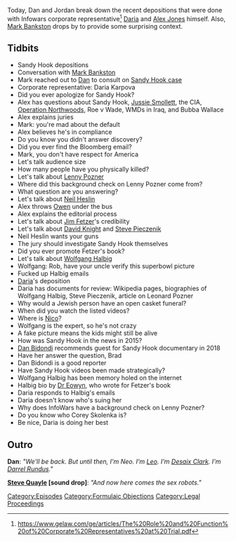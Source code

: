 {{DEFAULTSORT:
    #_EPISODE_0641:Formulaic Objections Part 4
}}{{Episode
    | title           = Formulaic Objections Part 4
    | caption         = Listen to this episode on [https://knowledgefight.libsyn.com/641-formulaic-objections-part-4 Libsyn] [https://open.spotify.com/episode/5TBcpBJhV9UwGsEcPKitev Spotify], Read the [[Transcript/641: Formulaic Objections Part 4|Unofficial Transcript]]
    | episodeNumber   = 641
    | length          = 04:08:30
    | airDate         = January 26, 2022
    | episodeType     = [[:Category:Formulaic Objections|Formulaic Objections]]
    | appearance      = [[Mark Bankston]], [[Daria Karpova]], [[Leonard Pozner]], [[Neil Heslin]], [[Owen Shroyer]], [[Jim Fetzer]], [[David Knight]], [[Steve Pieczenik]], [[Wolfgang Halbig]], [[Rob Dew]], [[Dan Bidondi]], [[Corey Skolenka]]
    | oocDrop         = Jar Jar Binks? Don't know him
    | previousEpisode = [[640: January 22, 2022]]
    | nextEpisode     = [[642: January 24, 2022]]
}}

{{Stub}}

Today, Dan and Jordan break down the recent depositions that were done with Infowars corporate representative<ref>https://www.gelaw.com/ge/articles/The%20Role%20and%20Function%20of%20Corporate%20Representatives%20at%20Trial.pdf</ref> [[Daria Karpova|Daria]] and [[Alex Jones]] himself.  Also, [[Mark Bankston]] drops by to provide some surprising context.

==Tidbits==

*Sandy Hook depositions
*Conversation with [[Mark Bankston]]
*Mark reached out to [[Dan Friesen|Dan]] to consult on [[Texas Sandy Hook Lawsuit (Heslin v. Jones)|Sandy Hook case]]
*Corporate representative: Daria Karpova
*Did you ever apologize for Sandy Hook?
*Alex has questions about Sandy Hook, [[Jussie Smollett]], the CIA, [[Operation Northwoods]], Roe v Wade, WMDs in Iraq, and Bubba Wallace
*Alex explains juries
*Mark: you're mad about the default
*Alex believes he's in compliance
*Do you know you didn't answer discovery?
*Did you ever find the Bloomberg email?
*Mark, you don't have respect for America
*Let's talk audience size
*How many people have you physically killed?
*Let's talk about [[Leonard Pozner|Lenny Pozner]]
*Where did this background check on Lenny Pozner come from?
*What question are you answering?
*Let's talk about [[Neil Heslin]]
*Alex throws [[Owen Shroyer|Owen]] under the bus
*Alex explains the editorial process
*Let's talk about [[Jim Fetzer]]'s credibility
*Let's talk about [[David Knight]] and [[Steve Pieczenik]]
*Neil Heslin wants your guns
*The jury should investigate Sandy Hook themselves
*Did you ever promote Fetzer's book?
*Let's talk about [[Wolfgang Halbig]]
*Wolfgang: Rob, have your uncle verify this superbowl picture
*Fucked up Halbig emails
*[[Daria Karpova|Daria]]'s deposition
*Daria has documents for review: Wikipedia pages, biographies of Wolfgang Halbig, Steve Pieczenik, article on Leonard Pozner
*Why would a Jewish person have an open casket funeral?
*When did you watch the listed videos?
*Where is [[Nico Acosta|Nico]]?
*Wolfgang is the expert, so he's not crazy
*A fake picture means the kids might still be alive
*How was Sandy Hook in the news in 2015?
*[[Dan Bidondi]] recommends guest for Sandy Hook documentary in 2018
*Have her answer the question, Brad
*Dan Bidondi is a good reporter
*Have Sandy Hook videos been made strategically?
*Wolfgang Halbig has been memory holed on the internet
*Halbig bio by [[Dr Eowyn]], who wrote for Fetzer's book
*Daria responds to Halbig's emails
*Daria doesn't know who's suing her
*Why does InfoWars have a background check on Lenny Pozner?
*Do you know who Corey Skolenka is?
*Be nice, Daria is doing her best

==Outro==
'''Dan''': ''"We'll be back. But until then, I'm Neo. I'm [[leo Zagami|Leo]]. I'm [[Desaix Clark]]. I'm [[Darrel Rundus]]."''

'''[[Steve Quayle]] [sound drop]''': ''"And now here comes the sex robots."''

[[Category:Episodes]]
[[Category:Formulaic Objections]]
[[Category:Legal Proceedings]]
